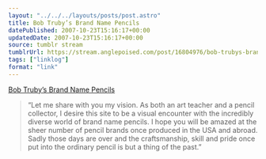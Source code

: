 ```yaml
---
layout: "../../../layouts/posts/post.astro"
title: Bob Truby’s Brand Name Pencils
datePublished: 2007-10-23T15:16:17+00:00
updatedDate: 2007-10-23T15:16:17+00:00
source: tumblr stream
tumblrUrl: https://stream.anglepoised.com/post/16804976/bob-trubys-brand-name-pencils
tags: ["linklog"]
format: "link"
---
```


[Bob Truby&#8217;s Brand Name Pencils][1]

> &ldquo;Let me share with you my vision. As both an art teacher and a pencil collector, I desire this site to be a visual encounter with the incredibly diverse world of brand name pencils. I hope you will be amazed at the sheer number of pencil brands once produced in the USA and abroad. Sadly those days are over and the craftsmanship, skill and pride once put into the ordinary pencil is but a thing of the past.&rdquo;

[1]: http://www.brandnamepencils.com/

